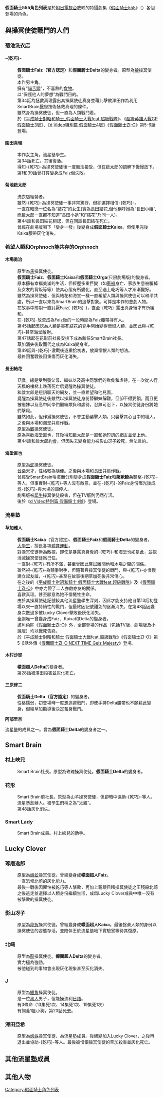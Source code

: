{{expand|time=2015-11-27T06:37:23+00:00}}
{{noteTA
|T=zh-hans:假面骑士555角色列表;zh-hk:幪面超人555角色列表;zh-tw:假面騎士555角色列表;
|G1=KamenRider
}}
'''假面騎士555角色列表'''是於[[朝日電視台|朝日電視台]]放映的特攝劇集《[[假面騎士555|假面騎士555]]》（{{lang-ja|仮面ライダー555}}）各個登場的角色。

== 與操冥使徒戰鬥的人們 ==

===菊池洗衣店===
====-{乾巧}-====
:'''假面騎士Faiz（官方認定）'''和'''假面騎士Delta'''的變身者。原型為[[狼|狼]]操冥使徒。         
:本作男主角。
:擁有“[[貓舌頭|貓舌頭]]”，不喜熱的[[食物|食物]]。
:以“保護他人的夢想”為戰鬥目的。
:第34話為拯救真理露出其操冥使徒真身並藉此擊敗澤田作為利用SmartBrain[[醫學|醫學]]技術拯救真理的條件。
:雖然身為操冥使徒，但一直為人類戰鬥着。
:於《[[平成騎士對昭和騎士_假面騎士大戰feat.超級戰隊|平成騎士對昭和騎士_假面騎士大戰feat.超級戰隊]]》、《[[超級英雄大戰GP_假面騎士3號|超級英雄大戰GP 假面騎士3號]]》、《[[超級英雄大戰GP_假面騎士3號|d Video特別篇 假面騎士4號]]》《[[假面騎士ZI-O|假面騎士ZI-O]]》第5-6話登場。

====園田真理====
:本作女主角。流星塾學生。
:第34話死亡，其後復活。
:得知-{乾巧}-為操冥使徒後一度無法接受，但在啟太郎的調解下慢慢放下。
:第1和39話曾打算變身成Faiz但失敗。

====菊池啟太郎====
:洗衣店經營者。
:雖然-{乾巧}-為操冥使徒一事非常驚訝，但卻選擇相信-{乾巧}-。
:一直在暗戀一位名為“結花”的女生(實為長田結花,但他稱呼她為“長田小姐”,而啟太郎一直都不知道“長田小姐”和“結花”乃同一人)。
:第44話和長田結花相認，但在同話長田結花死亡。
:曾經在劇場版喝下「變身一發」後變身成'''假面騎士Kaixa'''，但使用完後Kaixa腰帶灰化消失。

===希望人類和Orphnoch能共存的Orphnoch===
====木場勇治====
:原型為[[馬|馬]]操冥使徒。
: '''假面騎士Faiz'''、'''假面騎士Kaixa'''和'''假面騎士Orga'''(只限劇場版)的變身者。
: 原本擁有幸福美滿的生活，但經歷多重巨變（如[[車禍|車禍]]身亡、家族生意被騙掉及女友的背叛等等）使其心態有所變化，直至遇上乾巧等人才漸漸變好。
:雖然為操冥使徒，但與結花和海堂一樣一直希望人類與操冥使徒可以和平共處，所以一直以來為SmartBrain的追擊對象。可算是本作的悲劇人物。
:在故事中前期一直討厭Faiz(-{乾巧}-)，直至-{乾巧}-露出真身後才有所緩和。
:在-{乾巧}-放棄成為Faiz後的一段時間為Faiz腰帶持有人。
:第45話起因認為人類是害死結花的兇手開始變得憎恨人類，並因此與-{乾巧}-甚至海堂敵對。
:第47話起在花形前社長安排下成為新任SmartBrain社長。
:草加消失後取而代之成為Kaixa變身者。
:第49話與-{乾巧}-激戰後逐重拾初衷，放棄憎恨人類的想法。
:最終回奮戰後因重傷而灰化消失。

====長田結花====
:17歲。總是受到養父母、繼妹以及高中同學們的欺負和虐待，在一次從人行天橋的樓梯上跌落死亡后覺醒為操冥使徒。
:和啟太郎是短訊聊天的網友，並一直希望和他見面。
:覺醒為操冥使徒後雖然以操冥使徒身份替繼妹解難，但卻不得要領，而且更被繼妹以及高中同學們繼續欺負和虐待。忍無可忍下，以操冥使徒身份將她們擊殺。
:雖然如此，但作爲操冥使徒，不會主動襲擊人類，只襲擊其心目中的壞人。之後與木場和海堂并肩作戰。
:原型為[[鶴|鶴]]操冥使徒。
:原為喜歡海堂直也，其後得知啟太郎是一直和她短訊的網友並愛上他。
:第44話和啟太郎約會，但因失去變身能力被影山冴子殺死，無法赴約。

====海堂直也====
:原型為[[蛇|蛇]]操冥使徒。
:[[音樂|音樂]]天才，性格較為隨便。之後與木場和長田并肩作戰。
:曾經受SmartBrain唆擺而分別變身成'''假面騎士Faiz'''和'''萊歐騎兵'''襲擊-{乾巧}-等人，但事實對-{乾巧}-等人沒有敵意，並在-{乾巧}-的Faiz身份曝光後成爲-{乾巧}-與木場的調停人。
:劇場版被[[犀牛|犀牛]]操冥使徒殺害，但在TV版則仍然存活。
: 後於《[[超級英雄大戰GP_假面騎士3號|d Video特別篇 假面騎士4號]]》登場。

===流星塾===
====草加雅人====
:'''假面騎士Kaixa'''（官方認定)、'''假面騎士Faiz'''和'''假面騎士Delta'''的變身者。
:[[大學生|大學生]]，擅長各項[[體育|體育]][[運動|運動]]。
:對操冥使徒極為敵視，即使是暴露真身後的-{乾巧}-和海堂也如是此，並視消滅操冥使徒爲己任。
:一直對-{乾巧}-有所不滿，甚至曾因此嘗試離間他和木場之間的關係。
:雖然視-{乾巧}-為競爭對手，但隨著與操冥使徒的戰鬥，與-{乾巧}-亦慢慢建立起友誼，-{乾巧}-甚至在故事後期草加死後非常傷心。
:在之後的《[[平成騎士對昭和騎士_假面騎士大戰feat.超級戰隊|平成騎士對昭和騎士 假面騎士大戰feat.超級戰隊]]》及《[[假面騎士ZI-O|假面騎士ZI-O]]》中亦力證了二人亦敵亦友的關係。
:喜歡真理。甚至願意為她不惜犧牲生命。
:由於其操冥使徒記號較其他流星塾學生深刻，因此才能支持他自第13話初登場以來一直持續性的戰鬥，但最終因記號難免的逐漸消失，在第48話因變身次數過多被Lucky Clover擊敗後灰化消失。
:全劇唯一曾變身成Faiz、Kaixa和Delta的變身者。
:該角色除《[[假面騎士ZI-O|假面騎士ZI-O]]》外，全部登場的作品（包括TV版、劇場版及小說版）均以戰死告終。
:於《[[平成騎士對昭和騎士_假面騎士大戰feat.超級戰隊|平成騎士對昭和騎士 假面騎士大戰feat.超級戰隊]]》《[[假面騎士ZI-O|假面騎士ZI-O]]》第5-6話外傳《[[假面騎士ZI-O_NEXT_TIME#Geiz_Majesty|假面騎士ZI-O NEXT TIME Geiz Majesty]]》登場。

====木村沙耶====
:'''幪面超人Delta'''的變身者。
:第28話被澤田殺害並灰化死亡。

====三原修二  ====
:'''假面騎士Delta（官方認定）'''的變身者。
:性格懦弱，初登場時一度想逃避戰鬥，即使手持Delta腰帶也不願藉此變身，但經草加勸導後決定奮身戰鬥。

'''阿部里奈'''

流星塾的成員之一。曾為'''假面騎士Delta'''的變身者之一。

==Smart Brain==
===村上峽兒===
:Smart Brain社長。原型為玫瑰操冥使徒。'''假面騎士Delta'''的變身者。
===花形===
:Smart Brain前社長。原型為山羊操冥使徒，但卻暗中協助-{乾巧}-等人。
:流星塾創辦人。被學生們稱之為“父親”。
:第48話灰化消失。

===Smart Lady===
:Smart Brain成員。村上峽兒的助手。

==Lucky Clover==
===琢磨逸郎===
:原型為[[蜈蚣|蜈蚣]]操冥使徒。曾經變身成'''幪面超人Faiz'''。
:一直恐懼北崎的灰化能力。
:最後一戰後因懼怕被乾巧等人擊敗，再加上親眼目睹操冥使徒之王殘殺北崎之後逃走並選擇以人類身份繼續生活，成爲Lucky Clover成員中唯一沒有被擊敗的操冥使徒。

===影山冴子===
:原型為[[龍蝦|龍蝦]]操冥使徒。曾經變身成'''幪面超人Kaixa'''。最後捨棄人類的身份以操冥使徒的姿態存活，並陪伴王於流星塾地下實驗室等待其復原。

===北崎===
:原型為[[龍|龍]]操冥使徒。'''幪面超人Delta'''的變身者。
:實力極為強勁。
:被他碰到的事物會出現灰化現象甚至灰化消失。
===J===
:原型為[[鱷魚|鱷魚]]操冥使徒。
:是一位[[黑人|黑人]]男子，但能操流利[[日語|日語]]。
:有3條命（13集死1次、14集死1次、19集死1次）
:有飼養1隻小狗，第20話死去。

===澤田亞希===
:原型為[[蜘蛛|蜘蛛]]操冥使徒，為流星塾成員。後叛變加入Lucky Clover，之後再退出並協助-{乾巧}-等人。最後被憎恨操冥使徒的草加殺害並灰化死亡。

==其他流星塾成員==
==其他人物==

[[Category:假面騎士角色列表|Category:假面騎士角色列表]]
